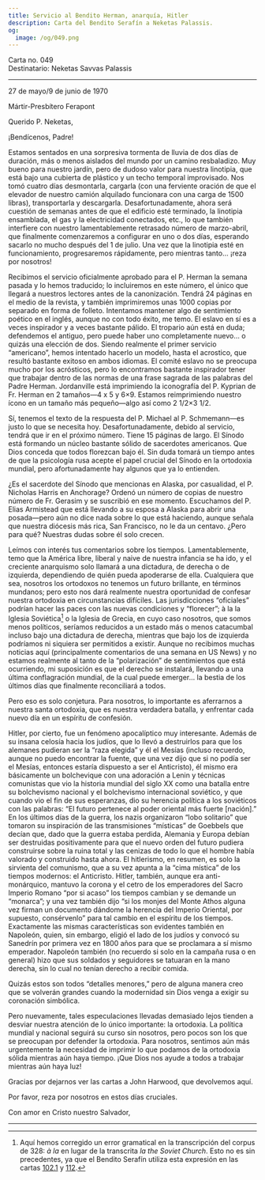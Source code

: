 ```yaml
---
title: Servicio al Bendito Herman, anarquía, Hitler
description: Carta del Bendito Serafín a Neketas Palassis.
og:
  image: /og/049.png
---
```


<div style={{textAlign:'right', fontFamily:'monospace'}}>Carta no. 049</div>
<div style={{textAlign:'left', fontFamily:'monospace'}}>Destinatario: Neketas Savvas Palassis</div>

---

27 de mayo/9 de junio de 1970

Mártir-Presbítero Ferapont

Querido P. Neketas,

¡Bendícenos, Padre!

Estamos sentados en una sorpresiva tormenta de lluvia de dos días de duración, más o menos aislados del mundo por un camino resbaladizo. Muy bueno para nuestro jardín, pero de dudoso valor para nuestra linotipia, que está bajo una cubierta de plástico y un techo temporal improvisado. Nos tomó cuatro días desmontarla, cargarla (con una ferviente oración de que el elevador de nuestro camión alquilado funcionara con una carga de 1500 libras), transportarla y descargarla. Desafortunadamente, ahora será cuestión de semanas antes de que el edificio esté terminado, la linotipia ensamblada, el gas y la electricidad conectados, etc., lo que también interfiere con nuestro lamentablemente retrasado número de marzo-abril, que finalmente comenzaremos a configurar en uno o dos días, esperando sacarlo no mucho después del 1 de julio. Una vez que la linotipia esté en funcionamiento, progresaremos rápidamente, pero mientras tanto… ¡reza por nosotros!

Recibimos el servicio oficialmente aprobado para el P. Herman la semana pasada y lo hemos traducido; lo incluiremos en este número, el único que llegará a nuestros lectores antes de la canonización. Tendrá 24 páginas en el medio de la revista, y también imprimiremos unas 1000 copias por separado en forma de folleto. Intentamos mantener algo de sentimiento poético en el inglés, aunque no con todo éxito, me temo. El eslavo en sí es a veces inspirador y a veces bastante pálido. El tropario aún está en duda; defendemos el antiguo, pero puede haber uno completamente nuevo… o quizás una elección de dos. Siendo realmente el primer servicio “americano”, hemos intentado hacerlo un modelo, hasta el acrostico, que resultó bastante exitoso en ambos idiomas. El comité eslavo no se preocupa mucho por los acrósticos, pero lo encontramos bastante inspirador tener que trabajar dentro de las normas de una frase sagrada de las palabras del Padre Herman. Jordanville está imprimiendo la iconografía del P. Kyprian de Fr. Herman en 2 tamaños—4 x 5 y 6×9. Estamos reimprimiendo nuestro ícono en un tamaño más pequeño—algo así como 2 1/2×3 1/2.

Sí, tenemos el texto de la respuesta del P. Michael al P. Schmemann—es justo lo que se necesita hoy. Desafortunadamente, debido al servicio, tendrá que ir en el próximo número. Tiene 15 páginas de largo. El Sínodo está formando un núcleo bastante sólido de sacerdotes americanos. Que Dios conceda que todos florezcan bajo él. Sin duda tomará un tiempo antes de que la psicología rusa acepte el papel crucial del Sínodo en la ortodoxia mundial, pero afortunadamente hay algunos que ya lo entienden.

¿Es el sacerdote del Sínodo que mencionas en Alaska, por casualidad, el P. Nicholas Harris en Anchorage? Ordenó un número de copias de nuestro número de Fr. Gerasim y se suscribió en ese momento. Escuchamos del P. Elias Armistead que está llevando a su esposa a Alaska para abrir una posada—pero aún no dice nada sobre lo que está haciendo, aunque señala que nuestra diócesis más rica, San Francisco, no le da un centavo. ¿Pero para qué? Nuestras dudas sobre él solo crecen.

Leímos con interés tus comentarios sobre los tiempos. Lamentablemente, temo que la América libre, liberal y naive de nuestra infancia se ha ido, y el creciente anarquismo solo llamará a una dictadura, de derecha o de izquierda, dependiendo de quién pueda apoderarse de ella. Cualquiera que sea, nosotros los ortodoxos no tenemos un futuro brillante, en términos mundanos; pero esto nos dará realmente nuestra oportunidad de confesar nuestra ortodoxia en circunstancias difíciles. Las jurisdicciones “oficiales” podrían hacer las paces con las nuevas condiciones y “florecer”; à la la Iglesia Soviética[^1] o la Iglesia de Grecia, en cuyo caso nosotros, que somos menos políticos, seríamos reducidos a un estado más o menos catacumbal incluso bajo una dictadura de derecha, mientras que bajo los de izquierda podríamos ni siquiera ser permitidos a existir. Aunque no recibimos muchas noticias aquí (principalmente comentarios de una semana en US News) y no estamos realmente al tanto de la “polarización” de sentimientos que está ocurriendo, mi suposición es que el derecho se instalará, llevando a una última conflagración mundial, de la cual puede emerger… la bestia de los últimos días que finalmente reconciliará a todos.

Pero eso es solo conjetura. Para nosotros, lo importante es aferrarnos a nuestra santa ortodoxia, que es nuestra verdadera batalla, y enfrentar cada nuevo día en un espíritu de confesión.

Hitler, por cierto, fue un fenómeno apocalíptico muy interesante. Además de su insana celosía hacia los judíos, que lo llevó a destruirlos para que los alemanes pudieran ser la “raza elegida” y él el Mesías (incluso recuerdo, aunque no puedo encontrar la fuente, que una vez dijo que si no podía ser el Mesías, entonces estaría dispuesto a ser el Anticristo), él mismo era básicamente un bolchevique con una adoración a Lenin y técnicas comunistas que vio la historia mundial del siglo XX como una batalla entre su bolchevismo nacional y el bolchevismo internacional soviético, y que cuando vio el fin de sus esperanzas, dio su herencia política a los soviéticos con las palabras: “El futuro pertenece al poder oriental más fuerte [nación].” En los últimos días de la guerra, los nazis organizaron “lobo solitario” que tomaron su inspiración de las transmisiones “místicas” de Goebbels que decían que, dado que la guerra estaba perdida, Alemania y Europa debían ser destruidas positivamente para que el nuevo orden del futuro pudiera construirse sobre la ruina total y las cenizas de todo lo que el hombre había valorado y construido hasta ahora. El hitlerismo, en resumen, es solo la sirvienta del comunismo, que a su vez apunta a la “cima mística” de los tiempos modernos: el Anticristo. Hitler, también, aunque era anti-monárquico, mantuvo la corona y el cetro de los emperadores del Sacro Imperio Romano “por si acaso” los tiempos cambian y se demande un “monarca”; y una vez también dijo “si los monjes del Monte Athos alguna vez firman un documento dándome la herencia del Imperio Oriental, por supuesto, consérvenlo” para tal cambio en el espíritu de los tiempos. Exactamente las mismas características son evidentes también en Napoleón, quien, sin embargo, eligió el lado de los judíos y convocó su Sanedrín por primera vez en 1800 años para que se proclamara a sí mismo emperador. Napoleón también (no recuerdo si solo en la campaña rusa o en general) hizo que sus soldados y seguidores se tatuaran en la mano derecha, sin lo cual no tenían derecho a recibir comida.

Quizás estos son todos “detalles menores,” pero de alguna manera creo que se volverán grandes cuando la modernidad sin Dios venga a exigir su coronación simbólica.

Pero nuevamente, tales especulaciones llevadas demasiado lejos tienden a desviar nuestra atención de lo único importante: la ortodoxia. La política mundial y nacional seguirá su curso sin nosotros, pero pocos son los que se preocupan por defender la ortodoxia. Para nosotros, sentimos aún más urgentemente la necesidad de imprimir lo que podamos de la ortodoxia sólida mientras aún haya tiempo. ¡Que Dios nos ayude a todos a trabajar mientras aún haya luz!

Gracias por dejarnos ver las cartas a John Harwood, que devolvemos aquí.

Por favor, reza por nosotros en estos días cruciales.

Con amor en Cristo nuestro Salvador,

---

[^1]: Aquí hemos corregido un error gramatical en la transcripción del corpus de 328: *à la* en lugar de la transcrita *la the Soviet Church*. Esto no es sin precedentes, ya que el Bendito Serafín utiliza esta expresión en las cartas [102.1](/letter/102-1) y [112](/letter/112).
